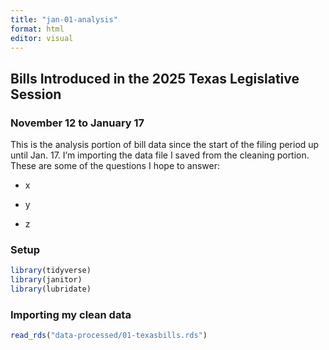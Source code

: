```yaml
---
title: "jan-01-analysis"
format: html
editor: visual
---
```


## Bills Introduced in the 2025 Texas Legislative Session

### November 12 to January 17

This is the analysis portion of bill data since the start of the filing period up until Jan. 17. I'm importing the data file I saved from the cleaning portion. These are some of the questions I hope to answer:

-   x

-   y

-   z

### Setup

```r
library(tidyverse)
library(janitor)
library(lubridate)
```

### Importing my clean data

```r
read_rds("data-processed/01-texasbills.rds")
```
